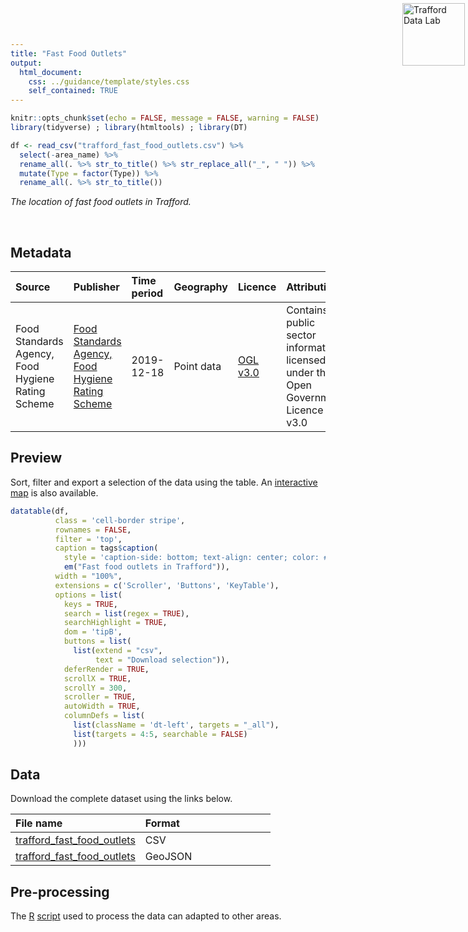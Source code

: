```yaml
---
title: "Fast Food Outlets"
output:
  html_document:
    css: ../guidance/template/styles.css
    self_contained: TRUE
---
```


<a href="https://www.trafforddatalab.io/data"><img src="https://www.trafforddatalab.io/assets/logo/trafforddatalab_logo.svg" alt="Trafford Data Lab" width="100" border="0" style="position:absolute; top:0; right:0; padding:5px;"/></a>

```r
knitr::opts_chunk$set(echo = FALSE, message = FALSE, warning = FALSE)
library(tidyverse) ; library(htmltools) ; library(DT) 

df <- read_csv("trafford_fast_food_outlets.csv") %>% 
  select(-area_name) %>% 
  rename_all(. %>% str_to_title() %>% str_replace_all("_", " ")) %>% 
  mutate(Type = factor(Type)) %>% 
  rename_all(. %>% str_to_title())
```

*The location of fast food outlets in Trafford.*

<br />

## Metadata

|Source |Publisher |Time period |Geography |Licence |Attribution |Last updated |
|:---|:---|:---|:---|:---|:---|:---|
|Food Standards Agency, Food Hygiene Rating Scheme |<a href="http://ratings.food.gov.uk/open-data/en-GB" target="_blank">Food Standards Agency, Food Hygiene Rating Scheme</a> |2019-12-18 |Point data |<a href="http://www.nationalarchives.gov.uk/doc/open-government-licence/version/3/" target="_blank">OGL v3.0</a> |Contains public sector information licensed under the Open Government Licence v3.0 |2019-12 |

## Preview
Sort, filter and export a selection of the data using the table. An <a href="https://www.trafforddatalab.io/explore/#dataset=fast_food_outlets" target="_blank">interactive map</a> is also available.

```r
datatable(df, 
          class = 'cell-border stripe',
          rownames = FALSE, 
          filter = 'top',
          caption = tags$caption(
            style = 'caption-side: bottom; text-align: center; color: #555555;',
            em("Fast food outlets in Trafford")),
          width = "100%",
          extensions = c('Scroller', 'Buttons', 'KeyTable'),
          options = list(
            keys = TRUE,
            search = list(regex = TRUE),
            searchHighlight = TRUE,
            dom = 'tipB',
            buttons = list(
              list(extend = "csv", 
                   text = "Download selection")),
            deferRender = TRUE,
            scrollX = TRUE,
            scrollY = 300,
            scroller = TRUE,
            autoWidth = TRUE,
            columnDefs = list(
              list(className = 'dt-left', targets = "_all"), 
              list(targets = 4:5, searchable = FALSE)
              )))
```

## Data
Download the complete dataset using the links below.

|File name |Format |
|:---|:---|
|[trafford_fast_food_outlets](trafford_fast_food_outlets.csv) |CSV |
|[trafford_fast_food_outlets](trafford_fast_food_outlets.geojson) |GeoJSON |

## Pre-processing
The <a href="https://cran.r-project.org" target="_blank">R</a> [script](pre-processing.R) used to process the data can adapted to other areas.

<br />